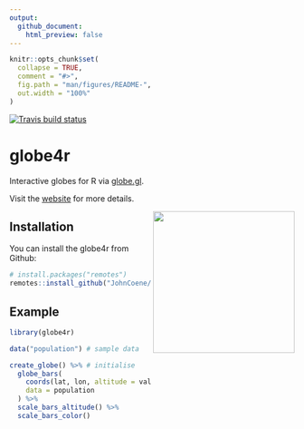 ```yaml
---
output: 
  github_document:
    html_preview: false
---
```


<!-- README.md is generated from README.Rmd. Please edit that file -->

```r
knitr::opts_chunk$set(
  collapse = TRUE,
  comment = "#>",
  fig.path = "man/figures/README-",
  out.width = "100%"
)
```

<!-- badges: start -->
[![Travis build status](https://travis-ci.org/JohnCoene/globe4r.svg?branch=master)](https://travis-ci.org/JohnCoene/globe4r)
<!-- badges: end -->

# globe4r

Interactive globes for R via [globe.gl](https://github.com/vasturiano/globe.gl).

Visit the [website](https://globe4r.john-coene.com) for more details.

<img src="./man/figures/logo.png" height="250" align="right" />

## Installation

You can install the globe4r from Github:

``` r
# install.packages("remotes")
remotes::install_github("JohnCoene/globe4r")
```

## Example

```r
library(globe4r)

data("population") # sample data

create_globe() %>% # initialise
  globe_bars(
    coords(lat, lon, altitude = value, color = value),
    data = population
  ) %>% 
  scale_bars_altitude() %>% 
  scale_bars_color()
```
